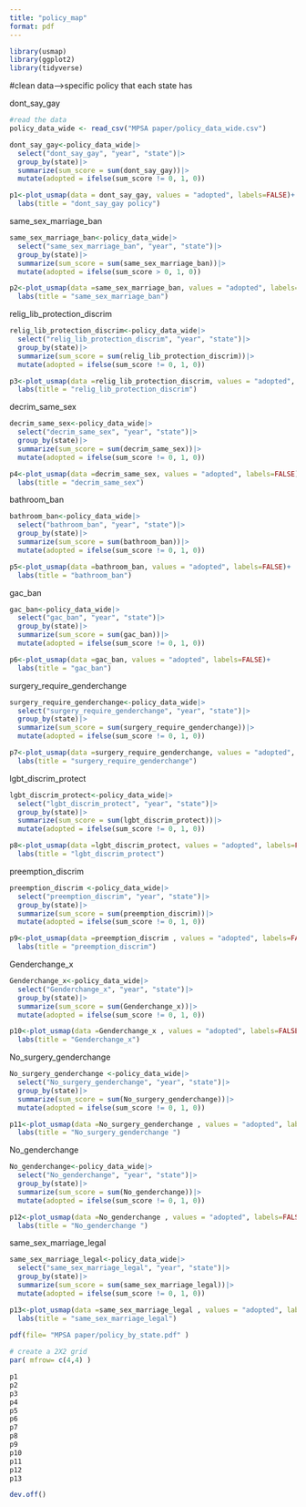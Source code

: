 ```yaml
---
title: "policy_map"
format: pdf
---
```


```r
library(usmap)
library(ggplot2) 
library(tidyverse)
```

#clean data-->specific policy that each state has

dont_say_gay
```r
#read the data
policy_data_wide <- read_csv("MPSA paper/policy_data_wide.csv")

```


```r
dont_say_gay<-policy_data_wide|>
  select("dont_say_gay", "year", "state")|>
  group_by(state)|>
  summarize(sum_score = sum(dont_say_gay))|>
  mutate(adopted = ifelse(sum_score != 0, 1, 0))
```

```r
p1<-plot_usmap(data = dont_say_gay, values = "adopted", labels=FALSE)+
  labs(title = "dont_say_gay policy")
```

same_sex_marriage_ban

```r
same_sex_marriage_ban<-policy_data_wide|>
  select("same_sex_marriage_ban", "year", "state")|>
  group_by(state)|>
  summarize(sum_score = sum(same_sex_marriage_ban))|>
  mutate(adopted = ifelse(sum_score > 0, 1, 0))
```

```r
p2<-plot_usmap(data =same_sex_marriage_ban, values = "adopted", labels=FALSE)+
  labs(title = "same_sex_marriage_ban")
```


relig_lib_protection_discrim

```r
relig_lib_protection_discrim<-policy_data_wide|>
  select("relig_lib_protection_discrim", "year", "state")|>
  group_by(state)|>
  summarize(sum_score = sum(relig_lib_protection_discrim))|>
  mutate(adopted = ifelse(sum_score != 0, 1, 0))
```

```r
p3<-plot_usmap(data =relig_lib_protection_discrim, values = "adopted", labels=FALSE)+
  labs(title = "relig_lib_protection_discrim")
```

decrim_same_sex

```r
decrim_same_sex<-policy_data_wide|>
  select("decrim_same_sex", "year", "state")|>
  group_by(state)|>
  summarize(sum_score = sum(decrim_same_sex))|>
  mutate(adopted = ifelse(sum_score != 0, 1, 0))
```

```r
p4<-plot_usmap(data =decrim_same_sex, values = "adopted", labels=FALSE)+
  labs(title = "decrim_same_sex")
```

bathroom_ban

```r
bathroom_ban<-policy_data_wide|>
  select("bathroom_ban", "year", "state")|>
  group_by(state)|>
  summarize(sum_score = sum(bathroom_ban))|>
  mutate(adopted = ifelse(sum_score != 0, 1, 0))
```

```r
p5<-plot_usmap(data =bathroom_ban, values = "adopted", labels=FALSE)+
  labs(title = "bathroom_ban")
```

gac_ban


```r
gac_ban<-policy_data_wide|>
  select("gac_ban", "year", "state")|>
  group_by(state)|>
  summarize(sum_score = sum(gac_ban))|>
  mutate(adopted = ifelse(sum_score != 0, 1, 0))
```

```r
p6<-plot_usmap(data =gac_ban, values = "adopted", labels=FALSE)+
  labs(title = "gac_ban")
```

surgery_require_genderchange
```r
surgery_require_genderchange<-policy_data_wide|>
  select("surgery_require_genderchange", "year", "state")|>
  group_by(state)|>
  summarize(sum_score = sum(surgery_require_genderchange))|>
  mutate(adopted = ifelse(sum_score != 0, 1, 0))
```

```r
p7<-plot_usmap(data =surgery_require_genderchange, values = "adopted", labels=FALSE)+
  labs(title = "surgery_require_genderchange")
```
lgbt_discrim_protect

```r
lgbt_discrim_protect<-policy_data_wide|>
  select("lgbt_discrim_protect", "year", "state")|>
  group_by(state)|>
  summarize(sum_score = sum(lgbt_discrim_protect))|>
  mutate(adopted = ifelse(sum_score != 0, 1, 0))
```

```r
p8<-plot_usmap(data =lgbt_discrim_protect, values = "adopted", labels=FALSE)+
  labs(title = "lgbt_discrim_protect")
```


preemption_discrim 

```r
preemption_discrim <-policy_data_wide|>
  select("preemption_discrim", "year", "state")|>
  group_by(state)|>
  summarize(sum_score = sum(preemption_discrim))|>
  mutate(adopted = ifelse(sum_score != 0, 1, 0))
```

```r
p9<-plot_usmap(data =preemption_discrim , values = "adopted", labels=FALSE)+
  labs(title = "preemption_discrim")
```


Genderchange_x   
```r
Genderchange_x<-policy_data_wide|>
  select("Genderchange_x", "year", "state")|>
  group_by(state)|>
  summarize(sum_score = sum(Genderchange_x))|>
  mutate(adopted = ifelse(sum_score != 0, 1, 0))
```

```r
p10<-plot_usmap(data =Genderchange_x , values = "adopted", labels=FALSE)+
  labs(title = "Genderchange_x")
```

No_surgery_genderchange   
```r
No_surgery_genderchange <-policy_data_wide|>
  select("No_surgery_genderchange", "year", "state")|>
  group_by(state)|>
  summarize(sum_score = sum(No_surgery_genderchange))|>
  mutate(adopted = ifelse(sum_score != 0, 1, 0))
```

```r
p11<-plot_usmap(data =No_surgery_genderchange , values = "adopted", labels=FALSE)+
  labs(title = "No_surgery_genderchange ")
```

No_genderchange     
```r
No_genderchange<-policy_data_wide|>
  select("No_genderchange", "year", "state")|>
  group_by(state)|>
  summarize(sum_score = sum(No_genderchange))|>
  mutate(adopted = ifelse(sum_score != 0, 1, 0))
```

```r
p12<-plot_usmap(data =No_genderchange , values = "adopted", labels=FALSE)+
  labs(title = "No_genderchange ")
```

same_sex_marriage_legal

```r
same_sex_marriage_legal<-policy_data_wide|>
  select("same_sex_marriage_legal", "year", "state")|>
  group_by(state)|>
  summarize(sum_score = sum(same_sex_marriage_legal))|>
  mutate(adopted = ifelse(sum_score != 0, 1, 0))
```

```r
p13<-plot_usmap(data =same_sex_marriage_legal , values = "adopted", labels=FALSE)+
  labs(title = "same_sex_marriage_legal")
```


```r
pdf(file= "MPSA paper/policy_by_state.pdf" ) 
  
# create a 2X2 grid 
par( mfrow= c(4,4) ) 

p1
p2
p3
p4
p5
p6
p7
p8
p9
p10
p11
p12
p13

dev.off()
```

